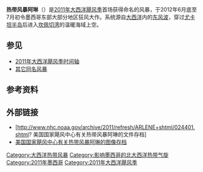 {{noteTA
|G1=USState
}}
{{Infobox Hurricane
| Name=热带风暴阿琳<br />{{lang|en|Tropical Storm Arlene}}
| Type=热带风暴
| Year=2011
| Basin=Atl
| Image location=Arlene Jun 30 2011 1945Z.jpg
| Image name=阿琳登陆墨西哥后的卫星图像
| Formed=2011年6月28日
| Dissipated= 2011年7月1日
| 1-min winds=55
| Pressure=993
| Damages=223.4
| Fatalities=直接导致18人丧生，间接致使4人遇难
| Areas=[[中美洲|中美洲]]、[[墨西哥|墨西哥]]、[[德克萨斯州|德克萨斯州]]、[[佛罗里达州|佛罗里达州]]
| Hurricane season=[[2011年大西洋飓风季|2011年大西洋飓风季]]
}}

'''热带风暴阿琳'''（{{lang-en|Tropical Storm Arlene}}）是[[2011年大西洋飓风季|2011年大西洋飓风季]]首场获得命名的风暴，于2012年6月底至7月初令墨西哥东部大部分地区狂风大作。系统源自[[大西洋|大西洋]]内的[[东风波|东风波]]，穿过[[尤卡坦半岛|尤卡坦半岛]]后进入[[坎佩切湾|坎佩切湾]]的温暖海域上空。

== 参见 ==
{{Portal|热带气旋}}
*[[2011年大西洋飓风季时间轴|2011年大西洋飓风季时间轴]]
*[[飓风阿琳|其它同名风暴]]

== 参考资料 ==
{{reflist| colwidth = 30em}}

== 外部链接 ==
{{Commons category|Tropical Storm Arlene (2011)}}
* [http://www.nhc.noaa.gov/archive/2011/refresh/ARLENE+shtml/024401.shtml? 美国国家飓风中心有关热带风暴阿琳的文件存档]{{Wayback|url=http://www.nhc.noaa.gov/archive/2011/refresh/ARLENE+shtml/024401.shtml |date=20201031232657 }}
* [http://www.nhc.noaa.gov/archive/2011/ARLENE_graphics.shtml 美国国家飓风中心有关热带风暴阿琳的图像存档]{{Wayback|url=http://www.nhc.noaa.gov/archive/2011/ARLENE_graphics.shtml |date=20201031233004 }}

{{2011 Atlantic hurricane season buttons}}

[[Category:大西洋热带风暴|Category:大西洋热带风暴]]
[[Category:影响墨西哥的北大西洋热带气旋|Category:影响墨西哥的北大西洋热带气旋]]
[[Category:2011年墨西哥|Category:2011年墨西哥]]
[[Category:2011年大西洋飓风季|Category:2011年大西洋飓风季]]